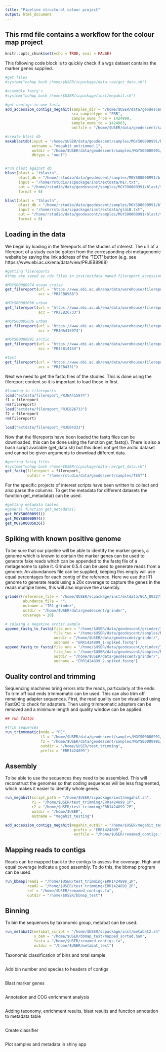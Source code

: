 ```yaml
---
title: "Pipeline structural colour project"
output: html_document
---
```


## This rmd file contains a workflow for the colour map project
```r
knitr::opts_chunk$set(echo = TRUE, eval = FALSE)
```

This following code block is to quickly check if a wgs dataset contains the marker genes supplied.
```r
#get files
#system("nohup bash /home/$USER/scpackage/data-raw/get_data.sh")

#assemble fastq's
#system("nohup bash /home/$USER/scpackage/inst/megahit.sh")

#get contigs in one fasta
add_accession_contigs_megahit(samples_dir = "/home/$USER/data/geodescent/samples/MGYS00000991/",
                              sra_sampletype = "ERR",
                              sample_nums_from = 1424899,
                              sample_nums_to = 1424903,
                              outfile = "/home/$USER/data/geodescent/samples/MGYS00000991/blast/contigs/arctic1.fa")

#create blast db
makeblastdb(input = "/home/$USER/data/geodescent/samples/MGYS00000991/blast/contigs/arctic1.fa", 
            outname = "megahit_untrimmed_1", 
            outdir = "/home/$USER/data/geodescent/samples/MGYS00000991/blast/",
            dbtype = "nucl")


#run blast against db
blast(blast = "tblastn",
      blast_db = "/home/rstudio/data/geodescent/samples/MGYS00000991/blast/megahit_untrimmed_1/megahit_untrimmed_1",
      input = "/home/rstudio/scpackage/inst/extdata/M17.txt",
      out = "/home/rstudio/data/geodescent/samples/MGYS00000991/blast/test_tblastn_arctic1a",
      format = 6)

blast(blast = "tblastn",
      blast_db = "/home/rstudio/data/geodescent/samples/MGYS00000991/blast/megahit_untrimmed_1/megahit_untrimmed_1",
      input = "/home/rstudio/scpackage/inst/extdata/gldiB.txt",
      out = "/home/rstudio/data/geodescent/samples/MGYS00000991/blast/test_tblastn_arctic1b",
      format = 6)
```

## Loading in the data

We begin by loading in the filereports of the studies of interest. The url of a filereport of a study can be gotten from the corresponding ebi metagenomic website by saving the link address of the 'TEXT' button (e.g. see https://www.ebi.ac.uk/ena/data/view/PRJEB8968)
```r
#getting filereports
#they are saved as rda files in inst/extdata named filereport_accession

#MGYS00000974 ocean cruise
get_filereport(url = "https://www.ebi.ac.uk/ena/data/warehouse/filereport?accession=PRJEB8968&result=read_run&fields=study_accession,sample_accession,secondary_sample_accession,experiment_accession,run_accession,tax_id,scientific_name,instrument_model,library_layout,fastq_ftp,fastq_galaxy,submitted_ftp,submitted_galaxy,sra_ftp,sra_galaxy,cram_index_ftp,cram_index_galaxy&download=txt",
               acc = "PRJEB8968")

#MGYS00005036 urban
get_filereport(url = "https://www.ebi.ac.uk/ena/data/warehouse/filereport?accession=PRJEB26733&result=analysis&fields=analysis_accession,study_accession,sample_accession,secondary_sample_accession,tax_id,scientific_name,submitted_ftp,submitted_galaxy&download=txt",
               acc = "PRJEB26733")

#MGYS00005036 urban
get_filereport(url = "https://www.ebi.ac.uk/ena/data/warehouse/filereport?accession=PRJNA415974&result=read_run&fields=study_accession,sample_accession,secondary_sample_accession,experiment_accession,run_accession,tax_id,scientific_name,instrument_model,library_layout,fastq_ftp,fastq_galaxy,submitted_ftp,submitted_galaxy,sra_ftp,sra_galaxy,cram_index_ftp,cram_index_galaxy&download=txt",
               acc = "PRJNA415974")

#MGYS00000991 arctic
get_filereport(url = "https://www.ebi.ac.uk/ena/data/warehouse/filereport?accession=PRJEB14154&result=read_run&fields=study_accession,sample_accession,secondary_sample_accession,experiment_accession,run_accession,tax_id,scientific_name,instrument_model,library_layout,fastq_ftp,fastq_galaxy,submitted_ftp,submitted_galaxy,sra_ftp,sra_galaxy,cram_index_ftp,cram_index_galaxy&download=txt",
               acc = "PRJEB14154")

#test
get_filereport(url = "https://www.ebi.ac.uk/ena/data/warehouse/filereport?accession=PRJEB4331&result=read_run&fields=study_accession,sample_accession,secondary_sample_accession,experiment_accession,run_accession,tax_id,scientific_name,instrument_model,library_layout,fastq_bytes,fastq_ftp,fastq_galaxy,submitted_ftp,submitted_galaxy,sra_ftp,sra_galaxy,cram_index_ftp,cram_index_galaxy&download=txt",
               acc = "PRJEB4331")
```

Next we need to get the fastq files of the studies. This is done using the filereport content so it is important to load those in first.
```r
#loading in filereports
load("extdata/filereport_PRJNA415974")
f1 = filereport
rm(filereport)
load("extdata/filereport_PRJEB26733")
f2 = filereport
rm(filereport)

load("extdata/filereport_PRJEB4331")
```

Now that the filereports have been loaded the fastq files can be downloaded, this can be done using the function get_fastq(). There is also a bash script available (get_data.sh) but this does not get the arctic dataset and cannot be given arguments to download different data.
```r
#getting fastq files
#system("nohup bash /home/$USER/scpackage/data-raw/get_data.sh")
get_fastq(filereport = filereport,
          outdir = "/home/rstudio/data/geodescent/samples/TEST")
```

For the specific projects of interest scripts have been written to collect and also parse the columns. To get the metadata for different datasets the function get_metadata() can be used.
```r
#getting metadata tables
#general function get_metadata()
get_MGYS00000991()
get_MGYS00000974()
get_MGYS00005036()
```

## Spiking with known positive genome

To be sure that our pipeline will be able to identify the marker genes, a genome which is known to contain the marker genes can be used to generate fake reads which can be appended to the fastq file of a metagenome to spike it. Grinder 0.5.4 can be used to generate reads from a genome. An abundances file can be supplied, keeping this empty will use equal percentages for each contig of the reference. Here we use the IR1 genome to generate reads using a 20x coverage to capture the genes in the reads multiple times, this will also improve the assembly.
```r
grinder(reference_file = "/home/$USER/scpackage/inst/extdata/GCA_002277835.1_ASM227783v1_genomic.fna",
        abundance_file = "",
        outname = "IR1_grinder",
        outdir = "/home/$USER/data/geodescent/grinder",
        coverage = 20)

# spiking a negative arctic sample
append_fastq_to_fastq(file_one = "/home/$USER/data/geodescent/grinder/IR1_grinder-reads.fastq",
                      file_two = "/home/$USER/data/geodescent/samples/MGYS00000991/ERR1424899_1.fastq.gz",
                      outdir = "/home/$USER/data/geodescent/grinder/",
                      outname = "ERR1424899_1-spiked.fastq")
append_fastq_to_fastq(file_one = "/home/$USER/data/geodescent/grinder/IR1_grinder-reads.fastq",
                      file_two = "/home/$USER/data/geodescent/samples/MGYS00000991/ERR1424899_2.fastq.gz",
                      outdir = "/home/$USER/data/geodescent/grinder/",
                      outname = "ERR1424899_2-spiked.fastq")
```

## Quality control and trimming

Sequencing machines bring errors into the reads, particularly at the ends. To trim off bad ends trimmomatic can be used. This can also trim off remaining adapter sequences. First, the read quality can be visualized using FastQC to check for adapters. Then using trimmomatic adapters can be removed and a minimum length and quality window can be applied. 
```r
## run fastqc

#trim sequences
run_trimmomatic(mode = "PE",
                f1 = "/home/$USER/data/geodescent/samples/MGYS00000991/ERR1424899_1.fastq.gz",
                f2 = "/home/$USER/data/geodescent/samples/MGYS00000991/ERR1424899_2.fastq.gz",
                outdir = "/home/$USER/test_trimming",
                prefix = "ERR1424899")
```

## Assembly

To be able to use the sequences they need to be assembled. This will reconstruct the genomes so that coding sequences will be less fragmented, which makes it easier to identify whole genes.
```r
run_megahit(script_path = "/home/$USER/scpackage/inst/megahit.sh",
            r1 = "/home/$USER/test_trimming/ERR1424899_1P",
            r2 = "/home/$USER/test_trimming/ERR1424899_2P",
            outdir = "/home/$USER",
            outname = "megahit_testing")

add_accession_contigs_megahit(megahit_outdir = "/home/$USER/megahit_testing",
                               prefix = "ERR1424899",
                               outfile = "/home/$USER/renamed_contigs.fa")

```

## Mapping reads to contigs

Reads can be mapped back to the contigs to assess the coverage. High and equal coverage indicate a good assembly. To do this, the bbmap program can be used. 
```r
run_bbmap(read1 = "/home/$USER/test_trimming/ERR1424899_1P",
          read2 = "/home/$USER/test_trimming/ERR1424899_2P",
          ref = "/home/$USER/renamed_contigs.fa",
          outdir = "/home/$USER/bbmap_test")
```

## Binning
To bin the sequences by taxonomic group, metabat can be used.
```r
run_metabat2(metabat_script = "/home/$USER/scpackage/inst/metabat2.sh",
             s_bam = "/home/$USER/bbmap_test/mapped_sorted.bam",
             fasta = "/home/$USER/renamed_contigs.fa",
             outdir = "/home/$USER/metabat_test")
```

Taxonomic classification of bins and total sample
```r

```

Add bin number and species to headers of contigs
```r

```

Blast marker genes
```r

```

Annotation and COG enrichment analysis
```r

```

Adding taxonomy, enrichment results, blast results and function annotation to metadata table
```r

```

Create classifier
```r

```

Plot samples and metadata in shiny app
```r
```
